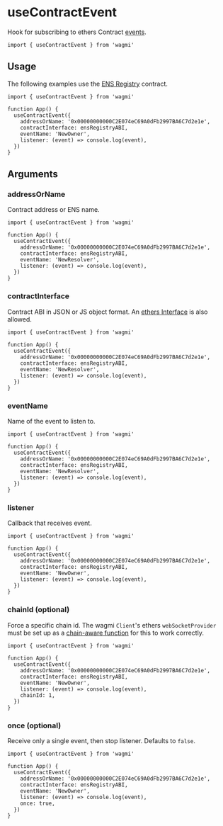 # useContractEvent

Hook for subscribing to ethers Contract [events](https://docs.ethers.io/v5/api/contract/contract/#Contract--events).

```tsx
import { useContractEvent } from 'wagmi'
```

## Usage

The following examples use the [ENS Registry](https://etherscan.io/address/0x00000000000C2E074eC69A0dFb2997BA6C7d2e1e#code) contract.

```tsx
import { useContractEvent } from 'wagmi'

function App() {
  useContractEvent({
    addressOrName: '0x00000000000C2E074eC69A0dFb2997BA6C7d2e1e',
    contractInterface: ensRegistryABI,
    eventName: 'NewOwner',
    listener: (event) => console.log(event),
  })
}
```

## Arguments

### addressOrName

Contract address or ENS name.

```tsx {5}
import { useContractEvent } from 'wagmi'

function App() {
  useContractEvent({
    addressOrName: '0x00000000000C2E074eC69A0dFb2997BA6C7d2e1e',
    contractInterface: ensRegistryABI,
    eventName: 'NewResolver',
    listener: (event) => console.log(event),
  })
}
```

### contractInterface

Contract ABI in JSON or JS object format. An [ethers Interface](https://docs.ethers.io/v5/api/utils/abi/interface) is also allowed.

```tsx {6}
import { useContractEvent } from 'wagmi'

function App() {
  useContractEvent({
    addressOrName: '0x00000000000C2E074eC69A0dFb2997BA6C7d2e1e',
    contractInterface: ensRegistryABI,
    eventName: 'NewResolver',
    listener: (event) => console.log(event),
  })
}
```

### eventName

Name of the event to listen to.

```tsx {7}
import { useContractEvent } from 'wagmi'

function App() {
  useContractEvent({
    addressOrName: '0x00000000000C2E074eC69A0dFb2997BA6C7d2e1e',
    contractInterface: ensRegistryABI,
    eventName: 'NewResolver',
    listener: (event) => console.log(event),
  })
}
```

### listener

Callback that receives event.

```tsx {8}
import { useContractEvent } from 'wagmi'

function App() {
  useContractEvent({
    addressOrName: '0x00000000000C2E074eC69A0dFb2997BA6C7d2e1e',
    contractInterface: ensRegistryABI,
    eventName: 'NewOwner',
    listener: (event) => console.log(event),
  })
}
```

### chainId (optional)

Force a specific chain id. The wagmi `Client`'s ethers `webSocketProvider` must be set up as a [chain-aware function](/docs/client#websocketprovider-optional) for this to work correctly.

```tsx {12}
import { useContractEvent } from 'wagmi'

function App() {
  useContractEvent({
    addressOrName: '0x00000000000C2E074eC69A0dFb2997BA6C7d2e1e',
    contractInterface: ensRegistryABI,
    eventName: 'NewOwner',
    listener: (event) => console.log(event),
    chainId: 1,
  })
}
```

### once (optional)

Receive only a single event, then stop listener. Defaults to `false`.

```tsx {12}
import { useContractEvent } from 'wagmi'

function App() {
  useContractEvent({
    addressOrName: '0x00000000000C2E074eC69A0dFb2997BA6C7d2e1e',
    contractInterface: ensRegistryABI,
    eventName: 'NewOwner',
    listener: (event) => console.log(event),
    once: true,
  })
}
```
